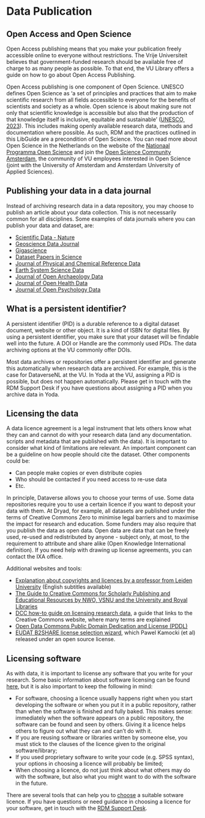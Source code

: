 # Data Publication

## Open Access and Open Science
Open Access publishing means that you make your publication freely accessible online to everyone without restrictions. The Vrije Universiteit believes that government-funded research should be available free of charge to as many people as possible. To that end, the VU Library offers a guide on how to go about Open Access Publishing.

Open Access publishing is one component of Open Science. UNESCO defines Open Science as 'a set of principles and practices that aim to make scientific research from all fields accessible to everyone for the benefits of scientists and society as a whole. Open science is about making sure not only that scientific knowledge is accessible but also that the production of that knowledge itself is inclusive, equitable and sustainable' ([UNESCO, 2023](https://www.unesco.org/en/open-science/about?hub=686)). This includes making openly available research data, methods and documentation where possible. As such, RDM and the practices outlined in this LibGuide are a precondition of Open Science. You can read more about Open Science in the Netherlands on the website of the [Nationaal Programma Open Science](https://www.openscience.nl/en) and join the [Open Science Community Amsterdam](https://osc-international.com/osc-amsterdam/), the community of VU employees interested in Open Science (joint with the University of Amsterdam and Amsterdam University of Applied Sciences).

## Publishing your data in a data journal
Instead of archiving research data in a data repository, you may choose to publish an article about your data collection. This is not necessarily common for all disciplines. Some examples of data journals where you can publish your data and dataset, are:

- [Scientific Data - Nature](http://www.nature.com/sdata/about)
- [Geoscience Data Journal](http://onlinelibrary.wiley.com/journal/10.1002/(ISSN)2049-6060)
- [Gigascience](https://academic.oup.com/gigascience)
- [Dataset Papers in Science](https://www.hindawi.com/journals/dpis/contents/)
- [Journal of Physical and Chemical Reference Data](http://scitation.aip.org/content/aip/journal/jpcrd/browse)
- [Earth System Science Data](http://earth-system-science-data.net/)
- [Journal of Open Archaeology Data](http://openarchaeologydata.metajnl.com/)
- [Journal of Open Health Data](http://openhealthdata.metajnl.com/)
- [Journal of Open Psychology Data](http://openpsychologydata.metajnl.com/)

## What is a persistent identifier?
A persistent identifier (PID) is a durable reference to a digital dataset document, website or other object. It is a kind of ISBN for digital files. By using a persistent identifier, you make sure that your dataset will be findable well into the future. A DOI or Handle are the commonly used PIDs. The data archiving options at the VU commonly offer DOIs.

Most data archives or repositories offer a persistent identifier and generate this automatically when research data are archived. For example, this is the case for DataverseNL at the VU. In Yoda at the VU, assigning a PID is possible, but does not happen automatically. Please get in touch with the RDM Support Desk if you have questions about assigning a PID when you archive data in Yoda.

## Licensing the data
A data licence agreement is a legal instrument that lets others know what they can and cannot do with your research data (and any documentation. scripts and metadata that are published with the data). It is important to consider what kind of limitations are relevant. An important component can be a guideline on how people should cite the dataset. Other components could be:

- Can people make copies or even distribute copies
- Who should be contacted if you need access to re-use data
- Etc.

In principle, Dataverse allows you to choose your terms of use. Some data repositories require you to use a certain licence if you want to deposit your data with them. At Dryad, for example, all datasets are published under the terms of Creative Commons Zero to minimise legal barriers and to maximise the impact for research and education. Some funders may also require that you publish the data as open data. Open data are data that can be freely used, re-used and redistributed by anyone - subject only, at most, to the requirement to attribute and share alike (Open Knowledge International definition). If you need help with drawing up license agreements, you can contact the IXA office.

Additional websites and tools:

- [Explanation about copyrights and licences by a professor from Leiden University](https://www.youtube.com/watch?v=_J26POpb-rQ&feature=youtu.be) (English subtitles available)
- [The Guide to Creative Commons for Scholarly Publishing and Educational Resources by NWO, VSNU and the University and Royal Libraries](https://zenodo.org/record/4090923#.X6ugz1DvJPY)
- [DCC how-to guide on licensing research data](https://www.dcc.ac.uk/guidance/how-guides/license-research-data), a guide that links to the Creative Commons website, where many terms are explained
- [Open Data Commons Public Domain Dedication and License (PDDL)](http://opendatacommons.org/licenses/pddl/)
- [EUDAT B2SHARE license selection wizard](https://ufal.github.io/public-license-selector/), which Pawel Kamocki (et al) released under an open source license.


## Licensing software
As with data, it is important to license any software that you write for your research. Some basic information about software licensing can be found [here](https://fair-software.eu/recommendations/license), but it is also important to keep the following in mind:

- For software, choosing a licence usually happens right when you start developing the software or when you put it in a public repository, rather than when the software is finished and fully baked. This makes sense: immediately when the software appears on a public repository, the software can be found and seen by others. Giving it a licence helps others to figure out what they can and can't do with it.
- If you are reusing software or libraries written by someone else, you must stick to the clauses of the licence given to the original software/library;
- If you used proprietary software to write your code (e.g. SPSS syntax), your options in choosing a licence will probably be limited;
- When choosing a licence, do not just think about what others may do with the software, but also what you might want to do with the software in the future.

There are several tools that can help you to [choose](https://choosealicense.com/) a suitable sotware licence. If you have questions or need guidance in choosing a licence for your software, get in touch with the [RDM Support Desk](mailto:rdm@vu.nl).
